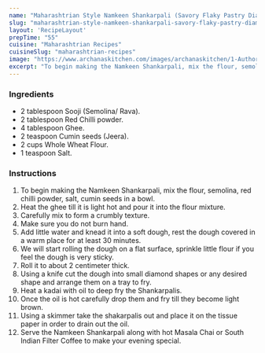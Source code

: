 ---
name: "Maharashtrian Style Namkeen Shankarpali (Savory Flaky Pastry Diamonds Recipe)"
slug: "maharashtrian-style-namkeen-shankarpali-savory-flaky-pastry-diamonds-recipe"
layout: 'RecipeLayout'
prepTime: "55"
cuisine: "Maharashtrian Recipes"
cuisineSlug: "maharashtrian-recipes"
image: "https://www.archanaskitchen.com/images/archanaskitchen/1-Author/sibyl_sunitha/Maharashtrian_Style_Namkeen_Shankarpali_Savory_Flaky_Pastry_Diamonds_Recipe_.jpg"
excerpt: "To begin making the Namkeen Shankarpali, mix the flour, semolina, red chilli powder, salt, cumin seeds in a bowl"
---

### Ingredients

- 2 tablespoon Sooji (Semolina/ Rava).
- 2 tablespoon Red Chilli powder.
- 4 tablespoon Ghee.
- 2 teaspoon Cumin seeds (Jeera).
- 2 cups Whole Wheat Flour.
- 1 teaspoon Salt.

### Instructions

1. To begin making the Namkeen Shankarpali, mix the flour, semolina, red chilli powder, salt, cumin seeds in a bowl.
1. Heat the ghee till it is light hot and pour it into the flour mixture.
1. Carefully mix to form a crumbly texture.
1. Make sure you do not burn hand.
1. Add little water and knead it into a soft dough, rest the dough covered in a warm place for at least 30 minutes.
1. We will start rolling the dough on a flat surface, sprinkle little flour if you feel the dough is very sticky.
1. Roll it to about 2 centimeter thick.
1. Using a knife cut the dough into small diamond shapes or any desired shape and arrange them on a tray to fry.
1. Heat a kadai with oil to deep fry the Shankarpalis.
1. Once the oil is hot carefully drop them and fry till they become light brown.
1. Using a skimmer take the shakarpalis out and place it on the tissue paper in order to drain out the oil.
1. Serve the Namkeen Shankarpali along with hot Masala Chai or South Indian Filter Coffee to make your evening special.
